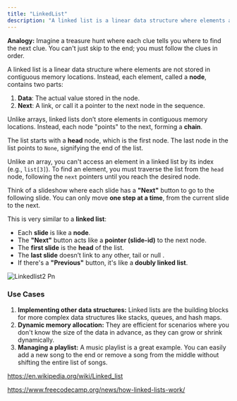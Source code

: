 ```yaml
---
title: "LinkedList"
description: "A linked list is a linear data structure where elements are not stored in contiguous memory locations."
---
```


**Analogy:** Imagine a treasure hunt where each clue tells you where to find the next clue. You can't just skip to the end; you must follow the clues in order.

A linked list is a linear data structure where elements are not stored in contiguous memory locations. Instead, each element, called a **node**, contains two parts:

1. **Data**: The actual value stored in the node.
2. **Next**: A link, or call it a pointer to the next node in the sequence.

Unlike arrays, linked lists don’t store elements in contiguous memory locations. Instead, each node "points" to the next, forming a **chain**.

The list starts with a **head** node, which is the first node. The last node in the list points to `None`, signifying the end of the list.

Unlike an array, you can't access an element in a linked list by its index (e.g., `list[3]`). To find an element, you must traverse the list from the `head` node, following the `next` pointers until you reach the desired node.

Think of a slideshow where each slide has a **"Next"** button to go to the following slide. You can only move **one step at a time**, from the current slide to the next. 

This is very similar to a **linked list**:

- Each **slide** is like a **node**.
- The **"Next"** button acts like a **pointer (slide-id)** to the next node.
- The **first slide** is the **head** of the list.
- The **last slide** doesn’t link to any other, tail or null .
- If there's a **"Previous"** button, it's like a **doubly linked list**.

![Linkedlist2 Pn](/images/linkedlist2.png)

### Use Cases

1. **Implementing other data structures:** Linked lists are the building blocks for more complex data structures like stacks, queues, and hash maps.
2. **Dynamic memory allocation:** They are efficient for scenarios where you don't know the size of the data in advance, as they can grow or shrink dynamically.
3. **Managing a playlist:** A music playlist is a great example. You can easily add a new song to the end or remove a song from the middle without shifting the entire list of songs.

https://en.wikipedia.org/wiki/Linked_list

https://www.freecodecamp.org/news/how-linked-lists-work/